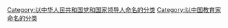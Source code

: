 [[Category:以中华人民共和国党和国家领导人命名的分类|Category:以中华人民共和国党和国家领导人命名的分类]]
[[Category:以中国教育家命名的分类|Category:以中国教育家命名的分类]]